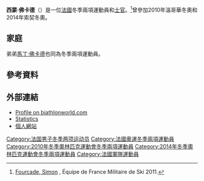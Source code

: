 {{Infobox skier
|name= 西蒙·佛卡德
| image =S Fourcade 16 sept 2010.jpg
| fullname = 西蒙·佛卡德
| nickname =
| birth_date = {{birth date and age|1984|4|25}}
| birth_place = [[法國|法國]][[佩皮尼昂|佩皮尼昂]]
| height = {{Height|m=1.73}}
| club =
| skis =
| seasons = 2004–至今
| wins = 0
| additionalpodiums = 3
| totalpodiums = 3
| updated = January 7, 2010
|medaltemplates={{MedalSport|男子[[冬季兩項|冬季兩項]]}}
{{MedalCountry | {{FRA}} }}
{{MedalWorldChampionships}}
{{MedalGold| [[2009年冬季兩項世界錦標賽|2009 平昌郡]] | [[2009年冬季兩項世界錦標賽|混合接力]]}}
{{MedalSilver| [[2012年冬季兩項世界錦標賽|2012 魯波爾丁]] | [[2012年冬季兩項世界錦標賽－男子個人|個人]]}}
{{MedalSilver| [[2012年冬季兩項世界錦標賽|2012 魯波爾丁]] | [[2012年冬季兩項世界錦標賽－男子接力|4 x 7.5公里接力]]}}
{{MedalSilver| [[2013年冬季兩項世界錦標賽|2013 Nové Město]] | [[2013年冬季兩項世界錦標賽－男子接力|4 x 7.5公里接力]]}}
}}

'''西蒙·佛卡德'''（{{bd|1984年|4月25日}}）是一位[[法國|法國]]冬季兩項運動員和[[士官|士官]]。<ref>[http://www.efms.fr/spip.php?page=Fiche&id_donnee=88 Fourcade, Simon] {{Webarchive|url=https://archive.is/20120801065215/http://www.efms.fr/spip.php?page=Fiche&id_donnee=88 |date=2012-08-01 }}, Équipe de France Militaire de Ski 2011.</ref>曾參加2010年溫哥華冬奧和2014年索契冬奧。

== 家庭 ==
弟弟[[馬丁·佛卡德|馬丁·佛卡德]]也同為冬季兩項運動員。

==參考資料==
{{reflist}}

==外部連結==
* [https://web.archive.org/web/20101204064425/http://www.biathlonworld.com/en/profile.html/do/showathlete?IBUId=BTFRA12504198401 Profile on biathlonworld.com]
* [https://web.archive.org/web/20081205041814/http://services.biathlonresults.com/athletes.aspx?IbuId=BTFRA12504198401 Statistics]
* [https://web.archive.org/web/20120303035902/http://www.fourcadebrothers.fr/intro.html 個人網站]

{{Authority control}}
{{DEFAULTSORT:Fourcade, Simon}}
[[Category:法国男子冬季两项运动员|Category:法国男子冬季两项运动员]]
[[Category:法國奧運冬季兩項運動員|Category:法國奧運冬季兩項運動員]]
[[Category:2010年冬季奧林匹克運動會冬季兩項運動員|Category:2010年冬季奧林匹克運動會冬季兩項運動員]]
[[Category:2014年冬季奧林匹克運動會冬季兩項運動員|Category:2014年冬季奧林匹克運動會冬季兩項運動員]]
[[Category:法國軍隊運動員|Category:法國軍隊運動員]]